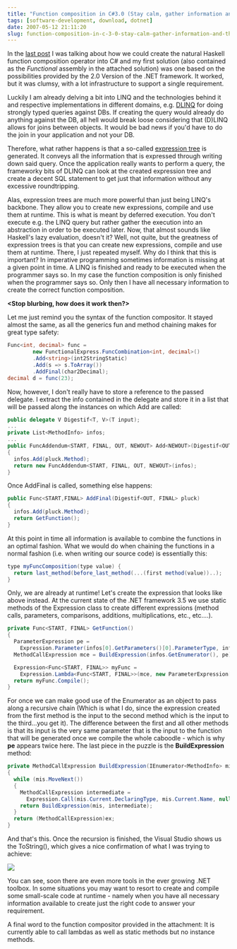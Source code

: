 ```yaml
---
title: "Function composition in C#3.0 (Stay calm, gather information and then do the right thing)"
tags: [software-development, download, dotnet]
date: 2007-05-12 21:11:20
slug: function-composition-in-c-3-0-stay-calm-gather-information-and-then-do-the-right-thing
---
```


In the [last post](/posts/how-much-haskell-can-i-squeeze-out-of-c) I was talking about how we could create the natural Haskell function composition operator into C# and my first solution (also contained as the _Functional_ assembly in the attached solution) was one based on the possibilities provided by the 2.0 Version of the .NET framework. It worked, but it was clumsy, with a lot infrastructure to support a single requirement.

Luckily I am already delving a bit into LINQ and the technologies behind it and respective implementations in different domains, e.g. [DLINQ](http://www.google.de/search?hl=en&q=DLINQ+overview&btnG=Search) for doing strongly typed queries against DBs. If creating the query would already do anything against the DB, all hell would break loose considering that (D)LINQ allows for joins between objects. It would be bad news if you'd have to do the join in your application and not your DB.

Therefore, what rather happens is that a so-called [expression tree](http://www.interact-sw.co.uk/iangblog/2005/09/30/expressiontrees) is generated. It conveys all the information that is expressed through writing down said query. Once the application really wants to perform a query, the frameworky bits of DLINQ can look at the created expression tree and create a decent SQL statement to get just that information without any excessive roundtripping.

Alas, expression trees are much more powerful than just being LINQ's backbone. They allow you to create new expressions, compile and use them at runtime. This is what is meant by deferred execution. You don't execute e.g. the LINQ query but rather gather the execution into an abstraction in order to be executed later. Now, that almost sounds like Haskell's lazy evaluation, doesn't it? Well, not quite, but the greatness of expression trees is that you can create new expressions, compile and use them at runtime. There, I just repeated myself. Why do I think that this is important? In imperative programming sometimes information is missing at a given point in time. A LINQ is finished and ready to be executed when the programmer says so. In my case the function composition is only finished when the programmer says so. Only then I have all necessary information to create the correct function composition.

**&lt;Stop blurbing, how does it work then?&gt;**

Let me just remind you the syntax of the function compositor. It stayed almost the same, as all the generics fun and method chaining makes for great type safety:

```csharp
Func<int, decimal> func =
        new FunctionalExpress.FuncCombination<int, decimal>()
        .Add<string>(int2StringStatic)
        .Add(s => s.ToArray())
        .AddFinal(char2Decimal);
decimal d = func(23);
```

Now, however, I don't really have to store a reference to the passed delegate. I extract the info contained in the delegate and store it in a list that will be passed along the instances on which Add are called:

```csharp
public delegate V Digestif<T, V>(T input);
...
private List<MethodInfo> infos;
...
public FuncAddendum<START, FINAL, OUT, NEWOUT> Add<NEWOUT>(Digestif<OUT, NEWOUT> pluck)
{
  infos.Add(pluck.Method);
  return new FuncAddendum<START, FINAL, OUT, NEWOUT>(infos);
}
```

Once AddFinal is called, something else happens:

```csharp
public Func<START,FINAL> AddFinal(Digestif<OUT, FINAL> pluck)
{
  infos.Add(pluck.Method);
  return GetFunction();
}
```

At this point in time all information is available to combine the functions in an optimal fashion.
What we would do when chaining the functions in a normal fashion (i.e. when writing our source code) is essentially this:

```csharp
type myFuncComposition(type value) {
  return last_method(before_last_method(...(first method(value))..);
}
```

Only, we are already at runtime! Let's create the expression that looks like above instead. At the current state of the .NET framework 3.5 we use static methods of the Expression class to create different expressions (method calls, parameters, comparisons, additions, multiplications, etc., etc....).

```csharp
private Func<START, FINAL> GetFunction()
{
  ParameterExpression pe =
    Expression.Parameter(infos[0].GetParameters()[0].ParameterType, infos[0].GetParameters()[0].Name);
  MethodCallExpression mce = BuildExpression(infos.GetEnumerator(), pe);

  Expression<Func<START, FINAL>> myFunc =
    Expression.Lambda<Func<START, FINAL>>(mce, new ParameterExpression[] { pe });
  return myFunc.Compile();
}
```

For once we can make good use of the Enumerator as an object to pass along a recursive chain (Which is what I do, since the expression created from the first method is the input to the second method which is the input to the third...you get it).
The difference between the first and all other methods is that its input is the very same parameter that is the input to the function that will be generated once we compile the whole caboodle - which is why **pe** appears twice here. The last piece in the puzzle is the **BuildExpression** method:

```csharp
private MethodCallExpression BuildExpression(IEnumerator<MethodInfo> mis, Expression ex)
{
  while (mis.MoveNext())
  {
    MethodCallExpression intermediate =
      Expression.Call(mis.Current.DeclaringType, mis.Current.Name, null, new Expression[] { ex });
    return BuildExpression(mis, intermediate);
  }
  return (MethodCallExpression)ex;
}
```

And that's this. Once the recursion is finished, the Visual Studio shows us the ToString(), which gives a nice confirmation of what I was trying to achieve:

![](/assets/func_expression.gif)

You can see, soon there are even more tools in the ever growing .NET toolbox. In some situations you may want to resort to create and compile some small-scale code at runtime - namely when you have all necessary information available to create just the right code to answer your requirement.

A final word to the function compositor provided in the attachment: It is currently able to call lambdas as well as static methods but no instance methods.
